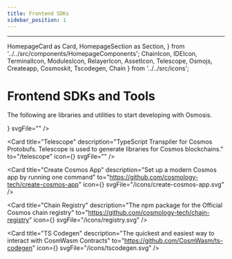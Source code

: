 ```yaml
---
title: Frontend SDKs
sidebar_position: 1
---
```

---
  HomepageCard as Card,
  HomepageSection as Section,
} from '../../src/components/HomepageComponents';
  ChainIcon,
  IDEIcon,
  TerminalIcon,
  ModulesIcon,
  RelayerIcon,
  AssetIcon,
  Telescope,
  Osmojs,
  Createapp,
  Cosmoskit,
  Tscodegen,
  Chain
} from '../../src/icons';

# Frontend SDKs and Tools

The following are libraries and utilities to start developing with Osmosis.

<Section title="Frontend Libraries & Utilities" id="web-sdks" hasSubSections >

   <Section>
    <Card
    title="OsmoJS"
    description="Compose and broadcast Osmosis and Cosmos messages, with all of the proto and amino encoding handled for you."
    to="/osmojs"
    icon={<Osmojs />}
    svgFile=""
  />

  <Card
    title="Cosmos Kit"
    description="A wallet adapter for react with mobile WalletConnect support for the Cosmos ecosystem."
    to="https://github.com/cosmology-tech/cosmos-kit"
    icon=""
    svgFile="/icons/bag.svg"
  />

  <Card
    title="Telescope"
    description="TypeScript Transpiler for Cosmos Protobufs. Telescope is used to generate libraries for Cosmos blockchains."
    to="/telescope"
    icon={<Telescope />}
    svgFile=""
  />

  <Card
    title="Create Cosmos App"
    description="Set up a modern Cosmos app by running one command"
    to="https://github.com/cosmology-tech/create-cosmos-app"
    icon={<Createapp />}
    svgFile="/icons/create-cosmos-app.svg"
  />

  <Card
    title="Chain Registry"
    description="The npm package for the Official Cosmos chain registry"
    to="https://github.com/cosmology-tech/chain-registry"
    icon={<Cosmoskit />}
    svgFile="/icons/registry.svg"
  />

  <Card
    title="TS Codegen"
    description="The quickest and easiest way to interact with CosmWasm Contracts"
    to="https://github.com/CosmWasm/ts-codegen"
    icon={<Tscodegen />}
    svgFile="/icons/tscodegen.svg"
  />   


  </Section>

  </Section>

